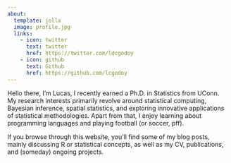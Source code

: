 ```yaml
---
about:
  template: jolla
  image: profile.jpg
  links:
    - icon: twitter
      text: twitter
      href: https://twitter.com/ldcgodoy
    - icon: github
      text: Github
      href: https://github.com/lcgodoy
---
```


Hello there, I'm Lucas, I recently earned a Ph.D. in Statistics from UConn. My
research interests primarily revolve around statistical computing, Bayesian
inference, spatial statistics, and exploring innovative applications of
statistical methodologies. Apart from that, I enjoy learning about programming
languages and playing football (or soccer, pff).

If you browse through this website, you'll find some of my blog posts, mainly
discussing R or statistical concepts, as well as my CV, publications, and
(someday) ongoing projects.
